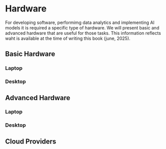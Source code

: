 # Hardware 

For developing software, performimg data analytics and implementing AI models it is required a specific type of hardware. We will present basic and advanced hardware that are useful for those tasks. This information reflects waht is available at the time of writing this book (june, 2025). 

## Basic Hardware

### Laptop

### Desktop


## Advanced Hardware

### Laptop

### Desktop


## Cloud Providers
